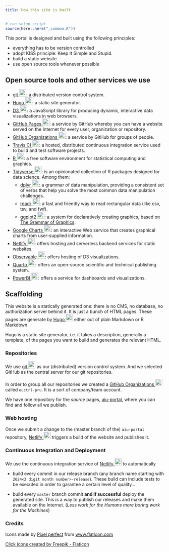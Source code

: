 ```yaml
---
title: How this site is built
---
```

```r
# run setup script
source(here::here("_common.R"))
```


This portal is designed and built using the following principles:

* everything has to be version controlled
* adopt KISS principle: Keep It Simple and Stupid.
* build a static website
* use open source tools whenever possible

## Open source tools and other services we use

* [git ![git](/images/git-logo.png){width="22" height="22"}][git]:
	a distributed version control system.
* [Hugo ![Hugo](/images/hugo-logo.png){width="22" height="22"}][hugo]:
	a static site generator.
* [D3 ![D3](/images/d3-logo.png){width="22" height="22"}](https://d3js.org/):
	a JavaScript library for producing dynamic, interactive data visualizations in web browsers.
* [GitHub Pages ![GitHub Pages](/images/Octocat.png){width="22" height="22"}](https://pages.github.com/):
	a service by GitHub whereby you can have a website served on the Internet for every user, organization or repository.
* [GitHub Organizations ![GitHub Organizations](/images/Octocat.png){width="22" height="22"}][ghorg]:
  a service by GitHub for groups of people.
* [Travis CI ![Travis CI](/images/travisci-logo.png){width="22" height="22"}](https://travis-ci.org/):
	a hosted, distributed continuous integration service used to build and test software projects.
* [R ![R Project for Statistical Computing](/images/R-logo.png){width="22" height="22"}](https://www.r-project.org/):
	a free software environment for statistical computing and graphics.
* [Tidyverse ![Tidyverse](/images/tidyverse-logo.png){width="22" height="22"}](https://www.tidyverse.org/):
	is an opinionated collection of R packages designed for data science.
	Among them:
    * [dplyr ![dplyr](/images/dplyr-logo.png){width="22" height="22"}](https://dplyr.tidyverse.org/):
	  	 a grammar of data manipulation, providing a consistent set of verbs that help you solve
		   the most common data manipulation challenges.
    * [readr ![readr](/images/readr-logo.png){width="22" height="22"}](https://readr.tidyverse.org/):
		   a fast and friendly way to read rectangular data (like csv, tsv, and fwf).
    * [ggplot2 ![ggplot2](/images/ggplot2-logo.png){width="22" height="22"}](https://ggplot2.tidyverse.org/):
		   a system for declaratively creating graphics, based on [The Grammar of Graphics](http://amzn.to/2ef1eWp).
* [Google Charts ![Google Charts](/images/google-developers-charts-logo.png){width="22" height="22"}](https://developers.google.com/chart/):
	an interactive Web service that creates graphical charts from user-supplied information.
* [Netlify ![Netlify](/images/netlify-logo.png){width="22" height="22"}](https://netlify.com/):
	offers hosting and serverless backend services for static websites.
* [Observable ![Observable](/images/observable-logo.webp){width="22" height="22"}](https://observablehq.com/):
	offers hosting of D3 visualizations.
* [Quarto ![Quarto](/images/quarto-logo.svg){width="22" height="22"}](https://quarto.org/):
	offers an open-source scientific and technical publishing system.
* [PowerBI ![PowerBI](/images/powerbi-logo.svg){width="22" height="22"}](https://app.powerbi.com/):
	offers a service for dashboards and visualizations.

## Scaffolding

This website is a statically generated one: there is no CMS, no database, no
authorization server behind it. It is just a bunch of HTML pages. These pages
are generate by [Hugo ![Hugo](/images/hugo-logo.png){width="22" height="22"}](https://gohugo.io/)
either out of plain Markdown or R Markdown.

Hugo is a static site generator, i.e. it takes a description, generally a
template, of the pages you want to build and generates the relevant HTML.


### Repositories

We use [git ![git](/images/git-logo.png){width="22" height="22"}](https://git-scm.com/)
as our (distributed) version control system.
And we selected GitHub as the central server for our git repositories.

In order to group all our repositories we created a
[GitHub Organizations ![GitHub Organizations](/images/Octocat.png){width="22" height="22"}][ghorg]
called `euctrl-pru`. It is a sort of company/team account.

We have one repository for the *source* pages, [aiu-portal](https://github.com/euctrl-pru/aiu-portal),
where you can find and follow all we publish.


### Web hosting

Once we submit a change to the (master branch of the) `aiu-portal` repository,
[Netlify ![Netlify](/images/netlify-logo.png){width="22" height="22"}](https://netlify.com/)
triggers a build of the website and publishes it.


### Continuous Integration and Deployment

We use the continuous integration service of
[Netlify ![Netlify](/images/netlify-logo.png){width="22" height="22"}](https://netlify.com/)
to automatically

* build every commit in our release branch (any branch name starting with
  `2024<2 digit month number>-release`). These build can include tests to be
  executed in order to garantee a certain level of quality...

* build every `master` branch commit **and if successful** deploy the generated site.
  This is a way to publish our releases and make them available on the Internet.
  (*Less work for the Humans more boring work for the Machines*)

### Credits
<div>Icons made by <a href="https://icon54.com/" title="Pixel perfect">Pixel perfect</a> from <a href="https://www.flaticon.com/" title="Flaticon">www.flaticon.com</a></div>
<a href="https://www.flaticon.com/free-icons/click" title="click icons">Click icons created by Freepik - Flaticon</a>

[git]: <https://git-scm.com/> "git"
[hugo]: <https://gohugo.io/> "Hugo"
[ghorg]: <https://github.com/blog/674-introducing-organizations> "GitHub Organizations blog post"
